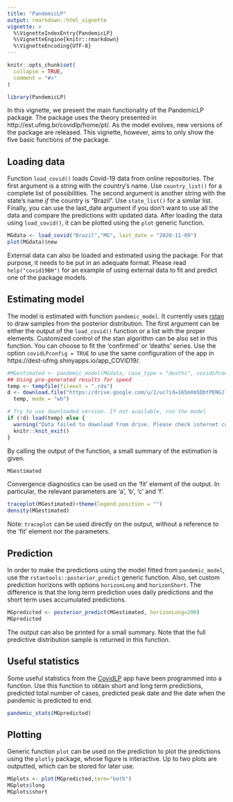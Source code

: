 ```yaml
---
title: "PandemicLP"
output: rmarkdown::html_vignette
vignette: >
  %\VignetteIndexEntry{PandemicLP}
  %\VignetteEngine{knitr::rmarkdown}
  %\VignetteEncoding{UTF-8}
---
```


```r
knitr::opts_chunk$set(
  collapse = TRUE,
  comment = "#>"
)
```

```r
library(PandemicLP)
```

In this vignette, we present the main functionality of the PandemicLP package. The package uses the theory presented in http://est.ufmg.br/covidlp/home/pt/. As the model evolves, new versions of the package are released. This vignette, however, aims to only show the five basic functions of the package.

## Loading data

Function `load_covid()` loads Covid-19 data from online repositories. The first argument is a string with the country's name. Use `country_list()` for a complete list of possibilities. The second argument is another string with the state's name *if* the country is "Brazil". Use `state_list()` for a similar list. Finally, you can use the last_date argument if you don't want to use all the data and compare the predictions with updated data. After loading the data using `load_covid()`, it can be plotted using the `plot` generic function.

```r
MGdata <- load_covid("Brazil","MG", last_date = "2020-11-09")
plot(MGdata)$new
```

External data can also be loaded and estimated using the package. For that purpose, it needs to be put in an adequate format. Please read `help("covid19BH")` for an example of using external data to fit and predict one of the package models.

## Estimating model

The model is estimated with function `pandemic_model`. It currently uses [rstan](https://github.com/stan-dev/rstan) to draw samples from the posterior distribution. The first argument can be either the output of the `load_covid()` function or a list with the proper elements. Customized control of the stan algorithm can be also set in this function. You can choose to fit the 'confirmed' or 'deaths' series. Use the option `covidLPconfig = TRUE` to use the same configuration of the app in https://dest-ufmg.shinyapps.io/app_COVID19/.

```r
#MGestimated <- pandemic_model(MGdata, case_type = "deaths", covidLPconfig = TRUE)
## Using pre-generated results for speed
temp <- tempfile(fileext = ".rda")
d <- download.file("https://drive.google.com/u/2/uc?id=165mXm5DbtPENGJlVLVJvzvVfFFWxT_dr&export=download",
  temp, mode = "wb")

# Try to use downloaded version. If not available, run the model
if (!d) load(temp) else {
  warning("Data failed to download from drive. Please check internet connection and try again.")
  knitr::knit_exit()
}
```

By calling the output of the function, a small summary of the estimation is given.

```r
MGestimated
```

Convergence diagnostics can be used on the 'fit' element of the output. In particular, the relevant parameters are 'a', 'b', 'c' and 'f'.

```r
traceplot(MGestimated)+theme(legend.position = "")
density(MGestimated)
```

Note: `traceplot` can be used directly on the output, without a reference to the 'fit' element nor the parameters.

## Prediction

In order to make the predictions using the model fitted from `pandemic_model`, use the `rstantools::posterior_predict` generic function. Also, set custom prediction horizons with options `horizonLong` and `horizonShort`. The difference is that the long term prediction uses daily predictions and the short term uses accumulated predictions.

```r
MGpredicted <- posterior_predict(MGestimated, horizonLong=200)
MGpredicted
```

The output can also be printed for a small summary. Note that the full predictive distribution sample is returned in this function.

## Useful statistics

Some useful statistics from the [CovidLP](http://est.ufmg.br/covidlp/home/pt/) app have been programmed into a function. Use this function to obtain short and long term predictions, predicted total number of cases, predicted peak date and the date when the pandemic is predicted to end.

```r
pandemic_stats(MGpredicted)
```

## Plotting

Generic function `plot` can be used on the prediction to plot the predictions using the `plotly` package, whose figure is interactive. Up to two plots are outputted, which can be stored for later use.

```r
MGplots <- plot(MGpredicted,term="both")
MGplots$long
MGplots$short
```
